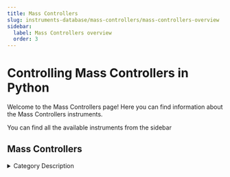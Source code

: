 ```yaml
---
title: Mass Controllers
slug: instruments-database/mass-controllers/mass-controllers-overview
sidebar:
  label: Mass Controllers overview
  order: 3
---
```


# Controlling Mass Controllers in Python

Welcome to the Mass Controllers page! Here you can find information about the Mass Controllers instruments.

You can find all the available instruments from the sidebar



## Mass Controllers

<details> 
<summary>Category Description</summary> 
A mass flow controller automatically controls the flow rate of a gas according to a set flow rate sent as an electric signal, without being affected by use conditions or changes in gas pressure
</details> 

<div className="flex flex-wrap">

<InstrumentThumbnail 
    path='mass-controllers/bronkhorst/Bronkhorstmassflowctrl'
    img='https://res.cloudinary.com/dhopxs1y3/image/upload/v1692393974/Instruments/Mass%20Controllers/ALL-FLOW-BUS/file.png'
    label='ALL FLOW-BUS'    
/>

</div>